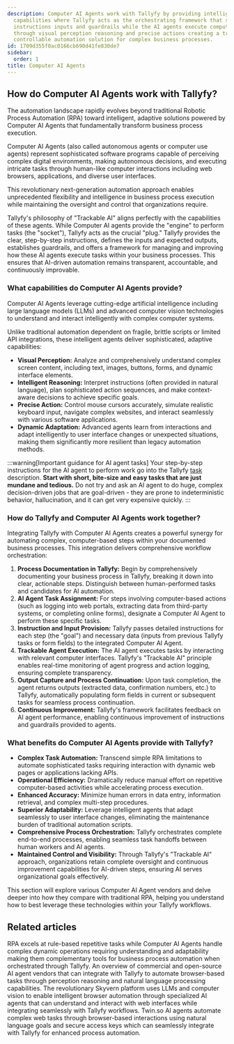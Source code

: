 ```yaml
---
description: Computer AI Agents work with Tallyfy by providing intelligent automation
  capabilities where Tallyfy acts as the orchestrating framework that supplies step-by-step
  instructions inputs and guardrails while the AI agents execute computer-based tasks
  through visual perception reasoning and precise actions creating a trackable and
  controllable automation solution for complex business processes.
id: 1709d355f0ac0166cb690d41fe830de7
sidebar:
  order: 1
title: Computer AI Agents
---
```



## How do Computer AI Agents work with Tallyfy?

The automation landscape rapidly evolves beyond traditional Robotic Process Automation (RPA) toward intelligent, adaptive solutions powered by Computer AI Agents that fundamentally transform business process execution.

Computer AI Agents (also called autonomous agents or computer use agents) represent sophisticated software programs capable of perceiving complex digital environments, making autonomous decisions, and executing intricate tasks through human-like computer interactions including web browsers, applications, and diverse user interfaces.

This revolutionary next-generation automation approach enables unprecedented flexibility and intelligence in business process execution while maintaining the oversight and control that organizations require.

Tallyfy's philosophy of "Trackable AI" aligns perfectly with the capabilities of these agents. While Computer AI agents provide the "engine" to perform tasks (the "socket"), Tallyfy acts as the crucial "plug." Tallyfy provides the clear, step-by-step instructions, defines the inputs and expected outputs, establishes guardrails, and offers a framework for managing and improving how these AI agents execute tasks within your business processes. This ensures that AI-driven automation remains transparent, accountable, and continuously improvable.

### What capabilities do Computer AI Agents provide?

Computer AI Agents leverage cutting-edge artificial intelligence including large language models (LLMs) and advanced computer vision technologies to understand and interact intelligently with complex computer systems.

Unlike traditional automation dependent on fragile, brittle scripts or limited API integrations, these intelligent agents deliver sophisticated, adaptive capabilities:

*   **Visual Perception:** Analyze and comprehensively understand complex screen content, including text, images, buttons, forms, and dynamic interface elements.
*   **Intelligent Reasoning:** Interpret instructions (often provided in natural language), plan sophisticated action sequences, and make context-aware decisions to achieve specific goals.
*   **Precise Action:** Control mouse cursors accurately, simulate realistic keyboard input, navigate complex websites, and interact seamlessly with various software applications.
*   **Dynamic Adaptation:** Advanced agents learn from interactions and adapt intelligently to user interface changes or unexpected situations, making them significantly more resilient than legacy automation methods.

:::warning[Important guidance for AI agent tasks]
Your step-by-step instructions for the AI agent to perform work go into the Tallyfy [task](/products/pro/tracking-and-tasks/tasks/) description. **Start with short, bite-size and easy tasks that are just mundane and tedious.** Do not try and ask an AI agent to do huge, complex decision-driven jobs that are goal-driven - they are prone to indeterministic behavior, hallucination, and it can get very expensive quickly.
:::

### How do Tallyfy and Computer AI Agents work together?

Integrating Tallyfy with Computer AI Agents creates a powerful synergy for automating complex, computer-based steps within your documented business processes. This integration delivers comprehensive workflow orchestration:

1.  **Process Documentation in Tallyfy:** Begin by comprehensively documenting your business process in Tallyfy, breaking it down into clear, actionable steps. Distinguish between human-performed tasks and candidates for AI automation.
2.  **AI Agent Task Assignment:** For steps involving computer-based actions (such as logging into web portals, extracting data from third-party systems, or completing online forms), designate a Computer AI Agent to perform these specific tasks.
3.  **Instruction and Input Provision:** Tallyfy passes detailed instructions for each step (the "goal") and necessary data (inputs from previous Tallyfy tasks or form fields) to the integrated Computer AI Agent.
4.  **Trackable Agent Execution:** The AI agent executes tasks by interacting with relevant computer interfaces. Tallyfy's "Trackable AI" principle enables real-time monitoring of agent progress and action logging, ensuring complete transparency.
5.  **Output Capture and Process Continuation:** Upon task completion, the agent returns outputs (extracted data, confirmation numbers, etc.) to Tallyfy, automatically populating form fields in current or subsequent tasks for seamless process continuation.
6.  **Continuous Improvement:** Tallyfy's framework facilitates feedback on AI agent performance, enabling continuous improvement of instructions and guardrails provided to agents.

### What benefits do Computer AI Agents provide with Tallyfy?

*   **Complex Task Automation:** Transcend simple RPA limitations to automate sophisticated tasks requiring interaction with dynamic web pages or applications lacking APIs.
*   **Operational Efficiency:** Dramatically reduce manual effort on repetitive computer-based activities while accelerating process execution.
*   **Enhanced Accuracy:** Minimize human errors in data entry, information retrieval, and complex multi-step procedures.
*   **Superior Adaptability:** Leverage intelligent agents that adapt seamlessly to user interface changes, eliminating the maintenance burden of traditional automation scripts.
*   **Comprehensive Process Orchestration:** Tallyfy orchestrates complete end-to-end processes, enabling seamless task handoffs between human workers and AI agents.
*   **Maintained Control and Visibility:** Through Tallyfy's "Trackable AI" approach, organizations retain complete oversight and continuous improvement capabilities for AI-driven steps, ensuring AI serves organizational goals effectively.

This section will explore various Computer AI Agent vendors and delve deeper into how they compare with traditional RPA, helping you understand how to best leverage these technologies within your Tallyfy workflows.


<PageTree />

## Related articles
<CardGrid>
<LinkTitleCard header="<b>Computer Ai Agents > RPA vs. Computer AI Agents</b>" href="/products/pro/integrations/computer-ai-agents/rpa-vs-computer-use-agents/" > RPA excels at rule-based repetitive tasks while Computer AI Agents handle complex dynamic operations requiring understanding and adaptability making them complementary tools for business process automation when orchestrated through Tallyfy. </LinkTitleCard>
<LinkTitleCard header="<b>Computer Ai Agents > AI Agent Vendors</b>" href="/products/pro/integrations/computer-ai-agents/vendors/" > An overview of commercial and open-source AI agent vendors that can integrate with Tallyfy to automate browser-based tasks through perception reasoning and natural language processing capabilities. </LinkTitleCard>
<LinkTitleCard header="<b>Vendors > Skyvern AI Agents</b>" href="/products/pro/integrations/computer-ai-agents/vendors/skyvern/" > The revolutionary Skyvern platform uses LLMs and computer vision to enable intelligent browser automation through specialized AI agents that can understand and interact with web interfaces while integrating seamlessly with Tallyfy workflows. </LinkTitleCard>
<LinkTitleCard header="<b>Vendors > Twin.so AI Agents</b>" href="/products/pro/integrations/computer-ai-agents/vendors/twin/" > Twin.so AI agents automate complex web tasks through browser-based interactions using natural language goals and secure access keys which can seamlessly integrate with Tallyfy for enhanced process automation. </LinkTitleCard>
</CardGrid>